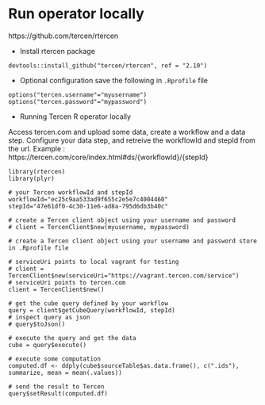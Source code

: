 # Run operator locally

https://github.com/tercen/rtercen


* Install rtercen package
```
devtools::install_github("tercen/rtercen", ref = "2.10")
```

* Optional configuration
save the following in ``.Rprofile`` file

```
options("tercen.username"="myusername")
options("tercen.password"="mypassword")
```

* Running Tercen R operator locally

Access tercen.com and upload some data, create a workflow and a data step. Configure your data step, and retreive the workflowId and stepId from the url. Example : https://tercen.com/core/index.html#ds/{workflowId}/{stepId}

``` 
library(rtercen)
library(plyr)

# your Tercen workflowId and stepId
workflowId="ec25c9aa533ad9f655c2e5e7c4004460"
stepId="47e61df0-4c30-11e6-ad8a-795d6db3b40c"

# create a Tercen client object using your username and password
# client = TercenClient$new(myusername, mypassword)

# create a Tercen client object using your username and password store in .Rprofile file

# serviceUri points to local vagrant for testing
# client = TercenClient$new(serviceUri="https://vagrant.tercen.com/service")
# serviceUri points to tercen.com
client = TercenClient$new()

# get the cube query defined by your workflow
query = client$getCubeQuery(workflowId, stepId)
# inspect query as json
# query$toJson()

# execute the query and get the data
cube = query$execute()

# execute some computation
computed.df <- ddply(cube$sourceTable$as.data.frame(), c(".ids"), summarize, mean = mean(.values))
 
# send the result to Tercen
query$setResult(computed.df)
```